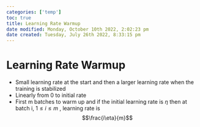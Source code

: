 ```yaml
---
categories: ['temp']
toc: true
title: Learning Rate Warmup
date modified: Monday, October 10th 2022, 2:02:23 pm
date created: Tuesday, July 26th 2022, 8:33:15 pm
---
```


# Learning Rate Warmup
- Small learning rate at the start and then a larger learning rate when the training is stabilized
- Linearly from 0 to initial rate
- First m batches to warm up and if the initial learning rate is $\eta$ then at batch i, $1 \leq i \leq m$ , learning rate is $$\frac{i\eta}{m}$$



